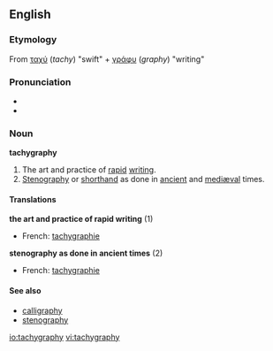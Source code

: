 ==English==
===Etymology===
From {{Gr.}} [[ταχύ]] (''tachy'') "swift" + [[γράφυ]] (''graphy'') "writing"

===Pronunciation===
*{{IPA|/tæ'kɪgrəfiː/}}
*{{audio|en-us-tachygraphy.ogg|Audio (US)}}

===Noun===
'''tachygraphy'''
# The art and practice of [[rapid]] [[writing]].
# [[stenography|Stenography]] or [[shorthand]] as done in [[ancient]] and [[mediæval]] times.

====Translations====
'''the art and practice of rapid writing''' (1)
{{top}}
*French: [[tachygraphie]] {{f}}
{{mid}}
{{bottom}}

'''stenography as done in ancient times''' (2)
{{top}}
*French: [[tachygraphie]] {{f}}
{{mid}}
{{bottom}}

====See also====
*[[calligraphy]]
*[[stenography]]

[[io:tachygraphy]]
[[vi:tachygraphy]]
